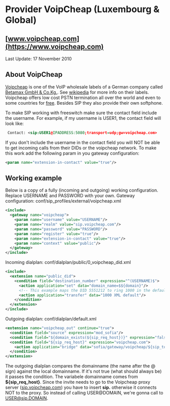 
# Provider VoipCheap (Luxembourg & Global) 

 

## [www.voipcheap.com](https://www.voipcheap.com)

Last Update: 17 November 2010

## About VoipCheap

[Voipcheap](http://www.voipcheap.com/) is one of the VoIP wholesale labels of a German company called [Betamax GmbH & Co.Kg.](http://www.betamax.com/about.php). See [wikipedia](http://en.wikipedia.org/wiki/Betamax%5F%28VoIP%5Fcompany%29) for more info on their labels. Voipcheap offers low cost PSTN termination all over the world and even to some countries for [free](http://www.voipcheap.com/en/calling-rates.html). Besides SIP they also provide their own softphone.

To make SIP working with freeswitch make sure the contact field include the username. For example, if my username is USER1, the contact field will look like:

```xml
 Contact: <sip:USER1@IPADDRESS:5080;transport=udp;gw=voipcheap.com>
```

If you don't include the username in the contact field you will NOT be able to get incoming calls from their DIDs or the voipcheap network. To make this work add the following param in you gateway configuration:

```xml
<param name="extension-in-contact" value="true"/>
```

## Working example

Below is a copy of a fully (incoming and outgoing) working configuration. Replace USERNAME and PASSWORD with your own. Gateway configuration: conf/sip\_profiles/external/voipcheap.xml

```xml
<include>
  <gateway name="voipcheap">
    <param name="username" value="USERNAME"/>
    <param name="realm" value="sip.voipcheap.com"/>
    <param name="password" value="PASSWORD"/>
    <param name="register" value="true"/>
    <param name="extension-in-contact" value="true"/>
    <param name="context" value="public"/>
  </gateway>
</include>
```

Incoming dialplan: conf/dialplan/public/0\_voipcheap\_did.xml

```xml
<include>
  <extension name="public_did">
    <condition field="destination_number" expression="^(USERNAME)$">
      <action application="set" data="domain_name=$${domain}"/>
      <!-- This example maps the DID 5551212 to ring 1000 in the default context -->
      <action application="transfer" data="1000 XML default"/>
    </condition>
  </extension>
</include>
```

Outgoing dialplan: conf/dialplan/default.xml

```xml
<extension name="voipcheap_out" continue="true">
  <condition field="source" expression="mod_sofia"/>
  <condition field="${domain_exists(${sip_req_host})}" expression="false"/>
  <condition field="${sip_req_host}" expression="voipcheap.com">
    <action application="bridge" data="sofia/gateway/voipcheap/${sip_to_user}@sip.${sip_to_host}"/>
  </condition>
</extension>
```

The outgoing dialplan compares the domainname (the name after the @ sign) against the local domainname. If it's not true (what should always be) it passes the condition. The variabele domainname comes from **$\{sip\_req\_host}**. Since the invite needs to go to the Voipcheap proxy server ([sip.voipcheap.com](http://sip.voipcheap.com)) you have to insert **sip.** otherwise it connects NOT to the proxy. So instead of calling USER@DOMAIN, we're gonna call to [USER@sip.DOMAIN](mailto:USER@sip.DOMAIN).



